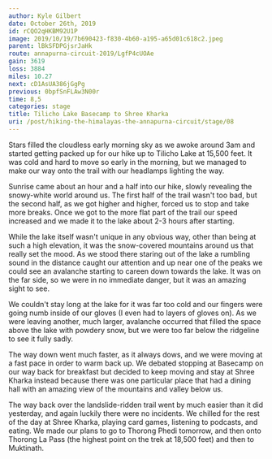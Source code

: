 ```yaml
---
author: Kyle Gilbert
date: October 26th, 2019
id: rCQO2qHKBM92U1P
image: 2019/10/19/7b690423-f830-4b60-a195-a65d01c618c2.jpeg
parent: lBkSFDPGjsrJaHk
route: annapurna-circuit-2019/LgfP4cUOAe
gain: 3619
loss: 3884
miles: 10.27
next: cD1AsUA386jGgPg
previous: 0bpfSnFLAw3N00r
time: 8,5
categories: stage
title: Tilicho Lake Basecamp to Shree Kharka
uri: /post/hiking-the-himalayas-the-annapurna-circuit/stage/08
---
```


<Stats />

<Route />

Stars filled the cloudless early morning sky as we awoke around 3am and started
getting packed up for our hike up to Tilicho Lake at 15,500 feet. It was cold
and hard to move so early in the morning, but we managed to make our way onto
the trail with our headlamps lighting the way.

Sunrise came about an hour and a half into our hike, slowly revealing the
snowy-white world around us. The first half of the trail wasn't too bad,
but the second half, as we got higher and higher, forced us to stop and take
more breaks. Once we got to the more flat part of the trail our speed increased
and we made it to the lake about 2-3 hours after starting.

While the lake itself wasn't unique in any obvious way, other than being at
such a high elevation, it was the snow-covered mountains around us that really
set the mood. As we stood there staring out of the lake a rumbling sound in the
distance caught our attention and up near one of the peaks we could see an
avalanche starting to careen down towards the lake. It was on the far side, so
we were in no immediate danger, but it was an amazing sight to see.

We couldn't stay long at the lake for it was far too cold and our fingers were
going numb inside of our gloves (I even had to layers of gloves on). As we
were leaving another, much larger, avalanche occurred that filled the space above
the lake with powdery snow, but we were too far below the ridgeline to see it
fully sadly.

The way down went much faster, as it always dows, and we were moving at a fast
pace in order to warm back up. We debated stopping at Basecamp on our way back
for breakfast but decided to keep moving and stay at Shree Kharka instead because
there was one particular place that had a dining hall with an amazing view of
the mountains and valley below us.

The way back over the landslide-ridden trail went by much easier than it did
yesterday, and again luckily there were no incidents. We chilled for the rest of
the day at Shree Kharka, playing card games, listening to podcasts, and eating.
We made our plans to go to Thorong Phedi tomorrow, and then onto Thorong La Pass
(the highest point on the trek at 18,500 feet) and then to Muktinath.

